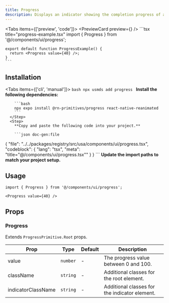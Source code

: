 ```yaml
---
title: Progress
description: Displays an indicator showing the completion progress of a task.
---
```



<Tabs items={['preview', 'code']}>
  <Tab value="preview">
    <PreviewCard preview={<ProgressPreview />} />
  </Tab>
  <Tab value="code">
    ```tsx title="progress-example.tsx"
    import { Progress } from '@/components/ui/progress';

    export default function ProgressExample() {
      return <Progress value={40} />;
    }
    ```
  </Tab>
</Tabs>

## Installation

<Tabs items={['cli', 'manual']}>
  <Tab value="cli">
    ```bash
    npx usmds add progress
    ```
  </Tab>
  <Tab value="manual">
    <Steps>
      <Step>
        **Install the following dependencies:**

        ```bash
        npx expo install @rn-primitives/progress react-native-reanimated
        ```
      </Step>
      <Step>
        **Copy and paste the following code into your project.**

        ```json doc-gen:file
{
  "file": "../../packages/registry/src/usa/components/ui/progress.tsx",
  "codeblock": {
    "lang": "tsx",
    "meta": "title=\"@/components/ui/progress.tsx\""
  }
}
        ```
      </Step>
      <Step>
        **Update the import paths to match your project setup.**
      </Step>
    </Steps>
  </Tab>
</Tabs>

## Usage

```tsx
import { Progress } from '@/components/ui/progress';

<Progress value={40} />
```

## Props

### Progress

Extends `ProgressPrimitive.Root` props.

| Prop | Type | Default | Description |
|------|------|---------|-------------|
| value | `number` | - | The progress value between 0 and 100. |
| className | `string` | - | Additional classes for the root element. |
| indicatorClassName | `string` | - | Additional classes for the indicator element. |

